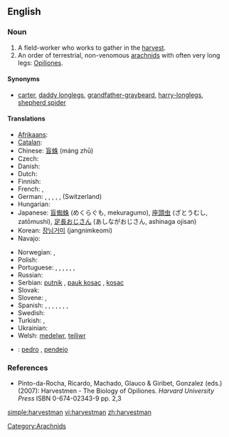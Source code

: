 ==English==

===Noun===
{{wikipedia}}
{{en-noun|harvestmen}}

# A field-worker who works to gather in the [[harvest]].
# An order of terrestrial, non-venomous [[arachnid]]s with often very long legs: [[Opiliones]].

====Synonyms====
* [[carter]], [[daddy longlegs]], [[grandfather-graybeard]], [[harry-longlegs]], [[shepherd spider]]

====Translations====
{{trans-top|arachnid}}
* [[Afrikaans]]: {{t|af|hooiwa|xs=Afrikaans}}
* [[Catalan]]: {{t|ca|frare}}
* Chinese: [[盲蛛]] (máng zhū)
* Czech: {{t|cs|sekáči}}
* Danish: {{t|da|mejere}}
* Dutch: {{t|nl|hooiwagen}}
* Finnish: {{t-|fi|lukki}}
* French: {{t|fr|faucheur|m}}, {{t+|fr|faucheux}}
* German: {{t|de|Afterspinne|f}}, {{t|de|Kanker|m}}, {{t|de|Schneckenkanker|m}}, {{t+|de|Schneider|m}}, {{t-|de|Weberknecht|m}}, {{t|de|Zimmermann|m}} (Switzerland)
* Hungarian: {{t|hu|kaszáspók}}
* Japanese: [[盲蜘蛛]] (めくらぐも, mekuragumo), [[座頭虫]] (ざとうむし, zatōmushi), [[足長おじさん]] (あしながおじさん, ashinaga ojisan)
* Korean: [[장님거미]] (jangnimkeomi)
* Navajo: {{tø|nv|naʼashjéʼii jáádnézí}}
{{trans-mid}}
* Norwegian: {{t|no|langbein}}, {{t|no|vevkjerringer}}
* Polish: {{t+|pl|kosarz|m}}
* Portuguese: {{t|pt|aranha-alho|f}}, {{t|pt|aranha-bailarina|f}}, {{t|pt|aranha-bode|f}}, {{t|pt|aranha-fedorenta|f}}, {{t|pt|bodum|m}}, {{t|pt|frade-fedorento|m}}, {{t|pt|gira mundo|m}}
* Russian: {{t|ru|сенокосец|m|tr=senokósets}}
* Serbian: [[putnik]] {{m}}, [[pauk kosac]] {{m}}, [[kosac]] {{m}}
* Slovak: {{t|sl|kosec|m}}
* Slovene: {{t+|sl|matija|f}}, {{t+|sl|suha južina|f}}
* Spanish: {{t|es|segador|m}}, {{t|es|opilón|m}}, {{t|es|agostero|m}}, {{t|es|araña patona|f}}, {{t|es|pinacates}}, {{t|es|falangio|m}}, {{t|es|chichina|f}}, {{t|es|chinchina|f}}
* Swedish: {{t|sv|lockespindel|c}}
* Turkish: {{t|tr|müjdeci}}, {{t|tr|mücdeci}}
* Ukrainian: {{t|uk|косарик|m|tr=kosarik|xs=Ukrainian}}
* Welsh: [[medelwr]], [[teiliwr]]
{{trans-bottom}}

{{checktrans-top}}
* {{ttbc|Spanish}}: [[pedro]] {{m}}, [[pendejo]] {{m}}
{{checktrans-bottom}}

===References===
* Pinto-da-Rocha, Ricardo, Machado, Glauco & Giribet, Gonzalez (eds.) (2007): Harvestmen - The Biology of Opiliones. ''Harvard University Press'' ISBN 0-674-02343-9 pp. 2,3

[[Category:Arachnids]]

[[simple:harvestman]]
[[vi:harvestman]]
[[zh:harvestman]]